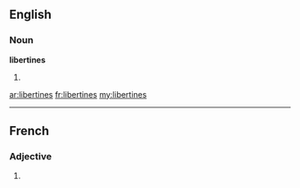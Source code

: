 ==English==

===Noun===
'''libertines'''

# {{plural of|libertine}}

[[ar:libertines]]
[[fr:libertines]]
[[my:libertines]]

----
==French==

===Adjective===
{{fr-adj-form}} {{f|p}}

# {{form of|feminine plural|[[libertin]]|lang=fr}}
{{rfc-auto}}